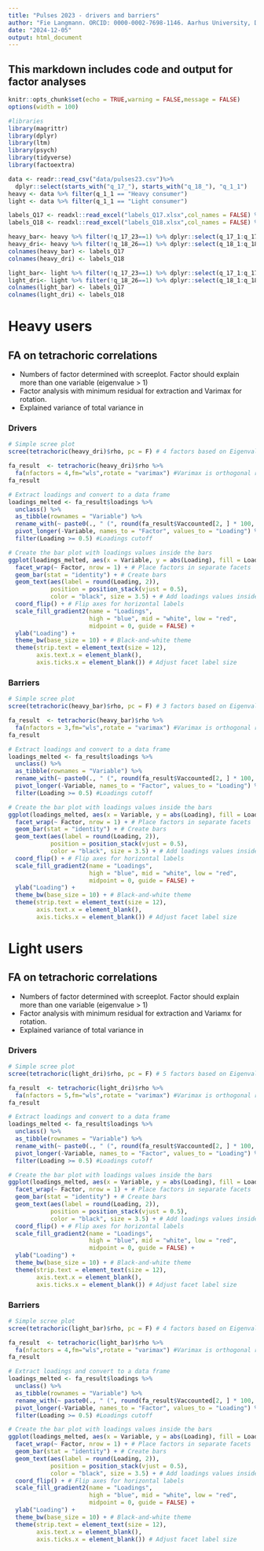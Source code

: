```yaml
---
title: "Pulses 2023 - drivers and barriers"
author: "Fie Langmann. ORCID: 0000-0002-7698-1146. Aarhus University, Department of Public Health"
date: "2024-12-05"
output: html_document
---
```


## This markdown includes code and output for factor analyses

<!-- The factor analysis relates to this article: *Article name here, doi:* -->

```r
knitr::opts_chunk$set(echo = TRUE,warning = FALSE,message = FALSE)
options(width = 100)

#libraries
library(magrittr)
library(dplyr)
library(ltm)
library(psych)
library(tidyverse)
library(factoextra)
```

```r
data <- readr::read_csv("data/pulses23.csv")%>%
  dplyr::select(starts_with("q_17_"), starts_with("q_18_"), "q_1_1")
heavy <- data %>% filter(q_1_1 == "Heavy consumer")
light <- data %>% filter(q_1_1 == "Light consumer")

labels_Q17 <- readxl::read_excel("labels_Q17.xlsx",col_names = FALSE) %>% unlist() %>%  as.vector()
labels_Q18 <- readxl::read_excel("labels_Q18.xlsx",col_names = FALSE) %>% unlist() %>%  as.vector()

heavy_bar<- heavy %>% filter(!q_17_23==1) %>% dplyr::select(q_17_1:q_17_22)
heavy_dri<- heavy %>% filter(!q_18_26==1) %>% dplyr::select(q_18_1:q_18_25)
colnames(heavy_bar) <- labels_Q17
colnames(heavy_dri) <- labels_Q18

light_bar<- light %>% filter(!q_17_23==1) %>% dplyr::select(q_17_1:q_17_22)
light_dri<- light %>% filter(!q_18_26==1) %>% dplyr::select(q_18_1:q_18_25)
colnames(light_bar) <- labels_Q17
colnames(light_dri) <- labels_Q18
```

# Heavy users

## FA on tetrachoric correlations

-   Numbers of factor determined with screeplot. Factor should explain more than one variable (eigenvalue \> 1)
-   Factor analysis with minimum residual for extraction and Varimax for rotation.
-   Explained variance of total variance in

### Drivers

```r
# Simple scree plot
scree(tetrachoric(heavy_dri)$rho, pc = F) # 4 factors based on Eigenvalues < 1. Factor must explain more variance than one variable.

fa_result  <- tetrachoric(heavy_dri)$rho %>%
  fa(nfactors = 4,fm="wls",rotate = "varimax") #Varimax is orthogonal rotation generating factors that are uncorrelated
fa_result

# Extract loadings and convert to a data frame
loadings_melted <- fa_result$loadings %>%
  unclass() %>%
  as_tibble(rownames = "Variable") %>%
  rename_with(~ paste0(., " (", round(fa_result$Vaccounted[2, ] * 100, 1), "%)"), -Variable) %>%
  pivot_longer(-Variable, names_to = "Factor", values_to = "Loading") %>% 
  filter(Loading >= 0.5) #Loadings cutoff

# Create the bar plot with loadings values inside the bars
ggplot(loadings_melted, aes(x = Variable, y = abs(Loading), fill = Loading)) +
  facet_wrap(~ Factor, nrow = 1) + # Place factors in separate facets
  geom_bar(stat = "identity") + # Create bars
  geom_text(aes(label = round(Loading, 2)), 
            position = position_stack(vjust = 0.5), 
            color = "black", size = 3.5) + # Add loadings values inside bars
  coord_flip() + # Flip axes for horizontal labels
  scale_fill_gradient2(name = "Loadings",
                       high = "blue", mid = "white", low = "red",
                       midpoint = 0, guide = FALSE) +
  ylab("Loading") +
  theme_bw(base_size = 10) + # Black-and-white theme
  theme(strip.text = element_text(size = 12),
        axis.text.x = element_blank(),
        axis.ticks.x = element_blank()) # Adjust facet label size

```

### Barriers

```r
# Simple scree plot
scree(tetrachoric(heavy_bar)$rho, pc = F) # 3 factors based on Eigenvalues < 1. Factor must explain more variance than one variable.

fa_result  <- tetrachoric(heavy_bar)$rho %>%
  fa(nfactors = 3,fm="wls",rotate = "varimax") #Varimax is orthogonal rotation generating factors that are uncorrelated
fa_result

# Extract loadings and convert to a data frame
loadings_melted <- fa_result$loadings %>%
  unclass() %>%
  as_tibble(rownames = "Variable") %>%
  rename_with(~ paste0(., " (", round(fa_result$Vaccounted[2, ] * 100, 1), "%)"), -Variable) %>%
  pivot_longer(-Variable, names_to = "Factor", values_to = "Loading") %>% 
  filter(Loading >= 0.5) #Loadings cutoff

# Create the bar plot with loadings values inside the bars
ggplot(loadings_melted, aes(x = Variable, y = abs(Loading), fill = Loading)) +
  facet_wrap(~ Factor, nrow = 1) + # Place factors in separate facets
  geom_bar(stat = "identity") + # Create bars
  geom_text(aes(label = round(Loading, 2)), 
            position = position_stack(vjust = 0.5), 
            color = "black", size = 3.5) + # Add loadings values inside bars
  coord_flip() + # Flip axes for horizontal labels
  scale_fill_gradient2(name = "Loadings",
                       high = "blue", mid = "white", low = "red",
                       midpoint = 0, guide = FALSE) +
  ylab("Loading") +
  theme_bw(base_size = 10) + # Black-and-white theme
  theme(strip.text = element_text(size = 12),
        axis.text.x = element_blank(),
        axis.ticks.x = element_blank()) # Adjust facet label size
```

# Light users

## FA on tetrachoric correlations

-   Numbers of factor determined with screeplot. Factor should explain more than one variable (eigenvalue \> 1)
-   Factor analysis with minimum residual for extraction and Variamx for rotation.
-   Explained variance of total variance in

### Drivers

```r
# Simple scree plot
scree(tetrachoric(light_dri)$rho, pc = F) # 5 factors based on Eigenvalues < 1. Factor must explain more variance than one variable.

fa_result  <- tetrachoric(light_dri)$rho %>%
  fa(nfactors = 5,fm="wls",rotate = "varimax") #Varimax is orthogonal rotation generating factors that are uncorrelated
fa_result

# Extract loadings and convert to a data frame
loadings_melted <- fa_result$loadings %>%
  unclass() %>%
  as_tibble(rownames = "Variable") %>%
  rename_with(~ paste0(., " (", round(fa_result$Vaccounted[2, ] * 100, 1), "%)"), -Variable) %>%
  pivot_longer(-Variable, names_to = "Factor", values_to = "Loading") %>% 
  filter(Loading >= 0.5) #Loadings cutoff

# Create the bar plot with loadings values inside the bars
ggplot(loadings_melted, aes(x = Variable, y = abs(Loading), fill = Loading)) +
  facet_wrap(~ Factor, nrow = 1) + # Place factors in separate facets
  geom_bar(stat = "identity") + # Create bars
  geom_text(aes(label = round(Loading, 2)), 
            position = position_stack(vjust = 0.5), 
            color = "black", size = 3.5) + # Add loadings values inside bars
  coord_flip() + # Flip axes for horizontal labels
  scale_fill_gradient2(name = "Loadings",
                       high = "blue", mid = "white", low = "red",
                       midpoint = 0, guide = FALSE) +
  ylab("Loading") +
  theme_bw(base_size = 10) + # Black-and-white theme
  theme(strip.text = element_text(size = 12),
        axis.text.x = element_blank(),
        axis.ticks.x = element_blank()) # Adjust facet label size

```

### Barriers

```r
# Simple scree plot
scree(tetrachoric(light_bar)$rho, pc = F) # 4 factors based on Eigenvalues < 1. Factor must explain more variance than one variable.

fa_result  <- tetrachoric(light_bar)$rho %>%
  fa(nfactors = 4,fm="wls",rotate = "varimax") #Varimax is orthogonal rotation generating factors that are uncorrelated
fa_result

# Extract loadings and convert to a data frame
loadings_melted <- fa_result$loadings %>%
  unclass() %>%
  as_tibble(rownames = "Variable") %>%
  rename_with(~ paste0(., " (", round(fa_result$Vaccounted[2, ] * 100, 1), "%)"), -Variable) %>%
  pivot_longer(-Variable, names_to = "Factor", values_to = "Loading") %>% 
  filter(Loading >= 0.5) #Loadings cutoff

# Create the bar plot with loadings values inside the bars
ggplot(loadings_melted, aes(x = Variable, y = abs(Loading), fill = Loading)) +
  facet_wrap(~ Factor, nrow = 1) + # Place factors in separate facets
  geom_bar(stat = "identity") + # Create bars
  geom_text(aes(label = round(Loading, 2)), 
            position = position_stack(vjust = 0.5), 
            color = "black", size = 3.5) + # Add loadings values inside bars
  coord_flip() + # Flip axes for horizontal labels
  scale_fill_gradient2(name = "Loadings",
                       high = "blue", mid = "white", low = "red",
                       midpoint = 0, guide = FALSE) +
  ylab("Loading") +
  theme_bw(base_size = 10) + # Black-and-white theme
  theme(strip.text = element_text(size = 12),
        axis.text.x = element_blank(),
        axis.ticks.x = element_blank()) # Adjust facet label size
```
